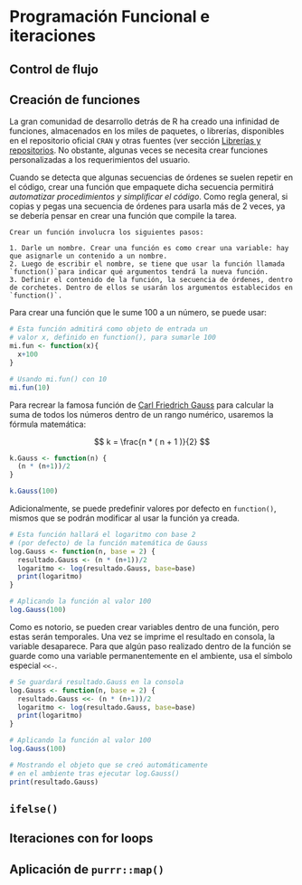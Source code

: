 # **Programación Funcional e iteraciones**
## Control de flujo

## Creación de funciones {#creacion-fun}
La gran comunidad de desarrollo detrás de R ha creado una infinidad de funciones, almacenados en los miles de paquetes, o librerías, disponibles en el repositorio oficial `CRAN` y otras fuentes (ver sección [Librerías y repositorios](#librerías-y-repositorios). No obstante, algunas veces se necesita crear funciones personalizadas a los requerimientos del usuario. 

Cuando se detecta que algunas secuencias de órdenes se suelen repetir en el código, crear una función que empaquete dicha secuencia permitirá
_automatizar procedimientos y simplificar el código_. Como regla general, si copias y pegas una secuencia de órdenes para usarla más de 2 veces, ya se debería pensar en crear una función que compile la tarea. 

```block2
Crear un función involucra los siguientes pasos:

1. Darle un nombre. Crear una función es como crear una variable: hay que asignarle un contenido a un nombre.
2. Luego de escribir el nombre, se tiene que usar la función llamada `function()`para indicar qué argumentos tendrá la nueva función.
3. Definir el contenido de la función, la secuencia de órdenes, dentro de corchetes. Dentro de ellos se usarán los argumentos establecidos en `function()`.
```

Para crear una función que le sume 100 a un número, se puede usar:

```r
# Esta función admitirá como objeto de entrada un 
# valor x, definido en function(), para sumarle 100
mi.fun <- function(x){
  x+100
}

# Usando mi.fun() con 10
mi.fun(10)

```

Para recrear la famosa función de [Carl Friedrich Gauss](https://es.wikipedia.org/wiki/Carl_Friedrich_Gauss) para calcular la suma de todos los números dentro de un rango numérico, usaremos la fórmula matemática:

$$ k = \frac{n * ( n + 1 )}{2} $$

```r
k.Gauss <- function(n) {
  (n * (n+1))/2
}

k.Gauss(100)
```

Adicionalmente, se puede predefinir valores por defecto en `function()`, mismos que se podrán modificar al usar la función ya creada.

```r
# Esta función hallará el logaritmo con base 2 
# (por defecto) de la función matemática de Gauss
log.Gauss <- function(n, base = 2) {
  resultado.Gauss <- (n * (n+1))/2
  logaritmo <- log(resultado.Gauss, base=base)
  print(logaritmo)
}

# Aplicando la función al valor 100
log.Gauss(100)
```

Como es notorio, se pueden crear variables dentro de una función, pero estas serán temporales. Una vez se imprime el resultado en consola, la variable desaparece. Para que algún paso realizado dentro de la función se guarde como una variable permanentemente en el ambiente, usa el símbolo especial `<<-`.

```r
# Se guardará resultado.Gauss en la consola
log.Gauss <- function(n, base = 2) {
  resultado.Gauss <<- (n * (n+1))/2
  logaritmo <- log(resultado.Gauss, base=base)
  print(logaritmo)
}

# Aplicando la función al valor 100
log.Gauss(100)

# Mostrando el objeto que se creó automáticamente
# en el ambiente tras ejecutar log.Gauss()
print(resultado.Gauss)

```


## `ifelse()`
## Iteraciones con for loops
## Aplicación de `purrr::map()`
